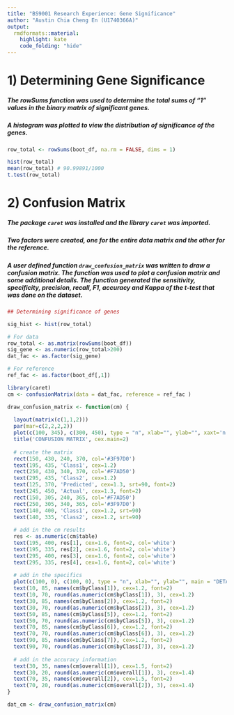 ```yaml
---
title: "BS9001 Research Experience: Gene Significance"
author: "Austin Chia Cheng En (U1740366A)"
output:
  rmdformats::material:
    highlight: kate
    code_folding: "hide"
---
```


# 1) Determining Gene Significance

##### The rowSums function was used to determine the total sums of "1" values in the binary matrix of significant genes. 

##### A histogram was plotted to view the distribution of significance of the genes. 

```r
row_total <- rowSums(boot_df, na.rm = FALSE, dims = 1)

hist(row_total)
mean(row_total) # 90.99891/1000
t.test(row_total)
```

# 2) Confusion Matrix

##### The package `caret` was installed and the library `caret` was imported. 

##### Two factors were created, one for the entire data matrix and the other for the reference.

##### A user defined function `draw_confusion_matrix` was written to draw a confusion matrix. The function was used to plot a confusion matrix and some additional details. The function generated the sensitivity, specificity, precision, recall, F1, accuracy and Kappa of the t-test that was done on the dataset.

```r
## Determining significance of genes

sig_hist <- hist(row_total)

# For data
row_total <- as.matrix(rowSums(boot_df))
sig_gene <- as.numeric(row_total>200)
dat_fac <- as.factor(sig_gene)

# For reference
ref_fac <- as.factor(boot_df[,1])

library(caret)
cm <- confusionMatrix(data = dat_fac, reference = ref_fac )

draw_confusion_matrix <- function(cm) {
  
  layout(matrix(c(1,1,2)))
  par(mar=c(2,2,2,2))
  plot(c(100, 345), c(300, 450), type = "n", xlab="", ylab="", xaxt='n', yaxt='n')
  title('CONFUSION MATRIX', cex.main=2)
  
  # create the matrix 
  rect(150, 430, 240, 370, col='#3F97D0')
  text(195, 435, 'Class1', cex=1.2)
  rect(250, 430, 340, 370, col='#F7AD50')
  text(295, 435, 'Class2', cex=1.2)
  text(125, 370, 'Predicted', cex=1.3, srt=90, font=2)
  text(245, 450, 'Actual', cex=1.3, font=2)
  rect(150, 305, 240, 365, col='#F7AD50')
  rect(250, 305, 340, 365, col='#3F97D0')
  text(140, 400, 'Class1', cex=1.2, srt=90)
  text(140, 335, 'Class2', cex=1.2, srt=90)
  
  # add in the cm results 
  res <- as.numeric(cm$table)
  text(195, 400, res[1], cex=1.6, font=2, col='white')
  text(195, 335, res[2], cex=1.6, font=2, col='white')
  text(295, 400, res[3], cex=1.6, font=2, col='white')
  text(295, 335, res[4], cex=1.6, font=2, col='white')
  
  # add in the specifics 
  plot(c(100, 0), c(100, 0), type = "n", xlab="", ylab="", main = "DETAILS", xaxt='n', yaxt='n')
  text(10, 85, names(cm$byClass[1]), cex=1.2, font=2)
  text(10, 70, round(as.numeric(cm$byClass[1]), 3), cex=1.2)
  text(30, 85, names(cm$byClass[2]), cex=1.2, font=2)
  text(30, 70, round(as.numeric(cm$byClass[2]), 3), cex=1.2)
  text(50, 85, names(cm$byClass[5]), cex=1.2, font=2)
  text(50, 70, round(as.numeric(cm$byClass[5]), 3), cex=1.2)
  text(70, 85, names(cm$byClass[6]), cex=1.2, font=2)
  text(70, 70, round(as.numeric(cm$byClass[6]), 3), cex=1.2)
  text(90, 85, names(cm$byClass[7]), cex=1.2, font=2)
  text(90, 70, round(as.numeric(cm$byClass[7]), 3), cex=1.2)
  
  # add in the accuracy information 
  text(30, 35, names(cm$overall[1]), cex=1.5, font=2)
  text(30, 20, round(as.numeric(cm$overall[1]), 3), cex=1.4)
  text(70, 35, names(cm$overall[2]), cex=1.5, font=2)
  text(70, 20, round(as.numeric(cm$overall[2]), 3), cex=1.4)
}  

dat_cm <- draw_confusion_matrix(cm)
```
